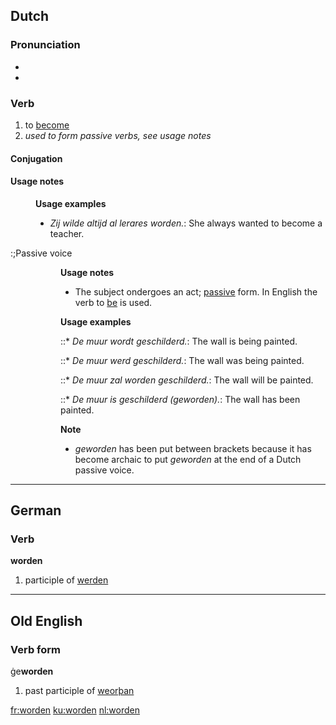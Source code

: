 ==Dutch==

===Pronunciation===
*{{audio|Nl-worden.ogg|audio}}
*{{IPA|/ˈwɔr.də(n)/}}

===Verb===
{{nl-verb-strong|i}}

# to [[become]]
# ''used to form passive verbs, see usage notes''

====Conjugation====
{{nl-verb-conj|word|wordt|werd|werden|zijn|geworden}}

====Usage notes====
:'''Usage examples'''
:* ''Zij wilde altijd al lerares worden.'': She always wanted to become a teacher.

:;Passive voice
::'''Usage notes'''
::* The subject ondergoes an act; [[passive]] form. In English the verb to [[be]] is used. 
::'''Usage examples'''
::::* ''De muur wordt geschilderd.'': The wall is being painted.
::::* ''De muur werd geschilderd.'': The wall was being painted.
::::* ''De muur zal worden geschilderd.'': The wall will be painted.
::::* ''De muur is geschilderd (geworden).'': The wall has been painted.

::'''Note'''
::*''geworden'' has been put between brackets because it has become archaic to put ''geworden'' at the end of a Dutch passive voice.

----

==German==

===Verb===
'''worden'''

# participle of [[werden]]

----

==Old English==

===Verb form===
ġe'''worden'''

# past participle of [[weorþan]]

[[fr:worden]]
[[ku:worden]]
[[nl:worden]]